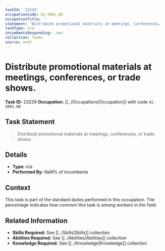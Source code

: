 ```yaml
---
taskId: '23229'
occupationCode: 41-3091.00
occupationTitle: ''
statement: 'Distribute promotional materials at meetings, conferences, or trade shows.'
taskType: n/a
incumbentsResponding: .nan
collection: Tasks
source: onet
---
```

# Distribute promotional materials at meetings, conferences, or trade shows.

**Task ID:** 23229
**Occupation:** [[../Occupations|Occupation]] with code `41-3091.00`

## Task Statement

> Distribute promotional materials at meetings, conferences, or trade shows.

## Details

- **Type:** n/a
- **Performed By:** NaN% of incumbents

## Context

This task is part of the standard duties performed in this occupation. The percentage indicates how common this task is among workers in the field.

## Related Information

- **Skills Required:** See [[../Skills|Skills]] collection
- **Abilities Required:** See [[../Abilities|Abilities]] collection
- **Knowledge Required:** See [[../Knowledge|Knowledge]] collection
